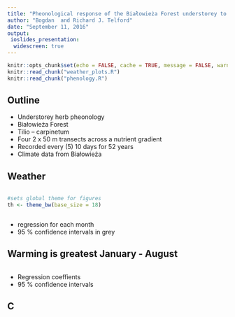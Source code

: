 ```yaml
---
title: "Pheonological response of the Białowieża Forest understorey to climate change"
author: "Bogdan  and Richard J. Telford"
date: "September 11, 2016"
output: 
 ioslides_presentation:
  widescreen: true
---
```


```r
knitr::opts_chunk$set(echo = FALSE, cache = TRUE, message = FALSE, warning = FALSE, fig.height = 5.5, fig.width = 8)
knitr::read_chunk("weather_plots.R")
knitr::read_chunk("phenology.R")
```

## Outline

- Understorey herb pheonology
- Białowieża Forest
- Tilio – carpinetum
- Four 2 x 50 m transects across a nutrient gradient
- Recorded every (5) 10 days for 52 years  
- Climate data from Białowieża

## Weather

```r

```
  
```r
#sets global theme for figures
th <- theme_bw(base_size = 18)
```

```r
```
<div class="notes">
- regression for each month
- 95 % confidence intervals in grey
</div>



## Warming is greatest January - August

```r
```

<div class="notes">
- Regression coeffients 
- 95 % confidence intervals
</div>


## C
